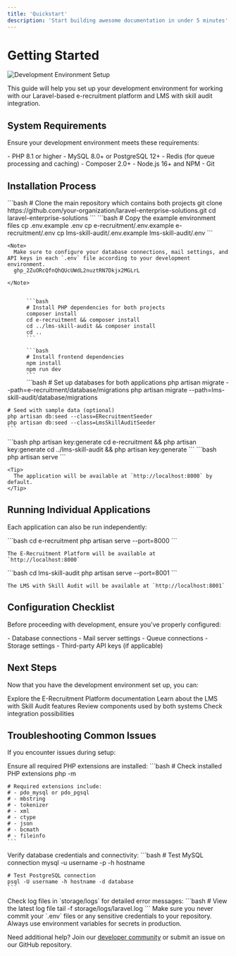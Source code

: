 ```yaml
---
title: 'Quickstart'
description: 'Start building awesome documentation in under 5 minutes'
---
```

# Getting Started

<img src="/api/placeholder/1200/300" alt="Development Environment Setup" />

This guide will help you set up your development environment for working with our Laravel-based e-recruitment platform and LMS with skill audit integration.

## System Requirements

Ensure your development environment meets these requirements:

<CardGroup cols={2}>
  <Card title="Server Requirements" icon="server">
    - PHP 8.1 or higher
    - MySQL 8.0+ or PostgreSQL 12+
    - Redis (for queue processing and caching)
  </Card>
  <Card title="Development Tools" icon="wrench">
    - Composer 2.0+
    - Node.js 16+ and NPM
    - Git
  </Card>
</CardGroup>

## Installation Process

<Steps>
  <Step title="Clone the Repository">
    ```bash
    # Clone the main repository which contains both projects
    git clone https://github.com/your-organization/laravel-enterprise-solutions.git
    cd laravel-enterprise-solutions
    ```
  </Step>
  <Step title="Environment Configuration">
    ```bash
    # Copy the example environment files
    cp .env.example .env
    cp e-recruitment/.env.example e-recruitment/.env
    cp lms-skill-audit/.env.example lms-skill-audit/.env
    ```
    
    <Note>
      Make sure to configure your database connections, mail settings, and API keys in each `.env` file according to your development environment.
      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

    </Note>
  </Step>
  <Step title="Install Dependencies">
    <CodeGroup>
      <Code title="Backend Dependencies" icon="php">
      ```bash
      # Install PHP dependencies for both projects
      composer install
      cd e-recruitment && composer install
      cd ../lms-skill-audit && composer install
      cd ..
      ```
      </Code>
      <Code title="Frontend Dependencies" icon="js">
      ```bash
      # Install frontend dependencies
      npm install
      npm run dev
      ```
      </Code>
    </CodeGroup>
  </Step>
  <Step title="Database Setup">
    ```bash
    # Set up databases for both applications
    php artisan migrate --path=e-recruitment/database/migrations
    php artisan migrate --path=lms-skill-audit/database/migrations
    
    # Seed with sample data (optional)
    php artisan db:seed --class=ERecruitmentSeeder
    php artisan db:seed --class=LmsSkillAuditSeeder
    ```
  </Step>
  <Step title="Generate Application Keys">
    ```bash
    php artisan key:generate
    cd e-recruitment && php artisan key:generate
    cd ../lms-skill-audit && php artisan key:generate
    ```
  </Step>
  <Step title="Start the Development Server">
    ```bash
    php artisan serve
    ```
    
    <Tip>
      The application will be available at `http://localhost:8000` by default.
    </Tip>
  </Step>
</Steps>

## Running Individual Applications

Each application can also be run independently:

<AccordionGroup>
  <Accordion icon="users" title="E-Recruitment Platform">
    ```bash
    cd e-recruitment
    php artisan serve --port=8000
    ```
    
    The E-Recruitment Platform will be available at `http://localhost:8000`
  </Accordion>
  <Accordion icon="graduation-cap" title="LMS with Skill Audit">
    ```bash
    cd lms-skill-audit
    php artisan serve --port=8001
    ```
    
    The LMS with Skill Audit will be available at `http://localhost:8001`
  </Accordion>
</AccordionGroup>

## Configuration Checklist

Before proceeding with development, ensure you've properly configured:

<CheckboxList>
  - Database connections
  - Mail server settings
  - Queue connections
  - Storage settings
  - Third-party API keys (if applicable)
</CheckboxList>

## Next Steps

Now that you have the development environment set up, you can:

<CardGroup cols={2}>
  <Card title="E-Recruitment Platform" icon="users" href="/e-recruitment/overview">
    Explore the E-Recruitment Platform documentation
  </Card>
  <Card title="LMS with Skill Audit" icon="graduation-cap" href="/lms-skill-audit/overview">
    Learn about the LMS with Skill Audit features
  </Card>
  <Card title="Shared Components" icon="puzzle-piece" href="/shared-components/authentication">
    Review components used by both systems
  </Card>
  <Card title="API Reference" icon="code" href="/api-reference/overview">
    Check integration possibilities
  </Card>
</CardGroup>

## Troubleshooting Common Issues

If you encounter issues during setup:

<AccordionGroup>
  <Accordion icon="bug" title="PHP Extensions">
    Ensure all required PHP extensions are installed:
    ```bash
    # Check installed PHP extensions
    php -m
    
    # Required extensions include:
    # - pdo_mysql or pdo_pgsql
    # - mbstring
    # - tokenizer
    # - xml
    # - ctype
    # - json
    # - bcmath
    # - fileinfo
    ```
  </Accordion>
  <Accordion icon="database" title="Database Connection Issues">
    Verify database credentials and connectivity:
    ```bash
    # Test MySQL connection
    mysql -u username -p -h hostname
    
    # Test PostgreSQL connection
    psql -U username -h hostname -d database
    ```
  </Accordion>
  <Accordion icon="file-lines" title="Log Files">
    Check log files in `storage/logs` for detailed error messages:
    ```bash
    # View the latest log file
    tail -f storage/logs/laravel.log
    ```
  </Accordion>
</AccordionGroup>

<Warning>
  Make sure you never commit your `.env` files or any sensitive credentials to your repository. Always use environment variables for secrets in production.
</Warning>

Need additional help? Join our [developer community](https://community.example.com) or submit an issue on our GitHub repository.